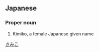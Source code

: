 ==Japanese==
{{ja-kanjitab|季|実|子}}

===Proper noun===
{{ja-pos|proper|きみこ}}
# Kimiko, a female Japanese given name

[[Category:Japanese female given names|きみこ]]